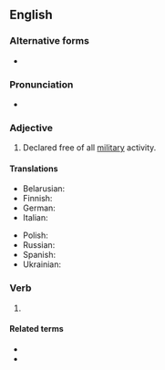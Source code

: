 ==English==

===Alternative forms===
* {{l|en|demilitarised}}

===Pronunciation===
* {{a|UK}} {{IPA|en|/dɪˈmɪlɪtəɹaɪzd/}}

===Adjective===
{{en-adj|-}}

# Declared free of all [[military]] activity.

====Translations====
{{trans-top|declared free of all military}}
* Belarusian: {{t|be|дэмілітарызава́ны}}
* Finnish: {{t+|fi|demilitarisoitu}}
* German: {{t+|de|entmilitarisiert}}
* Italian: {{t+|it|demilitarizzato}}
{{trans-mid}}
* Polish: {{t|pl|zdemilitaryzowany}}
* Russian: {{t+|ru|демилитаризо́ванный}}
* Spanish: {{t+|es|desmilitarizado}}
* Ukrainian: {{t|uk|демілітаризо́ваний}}
{{trans-bottom}}

===Verb===
{{head|en|verb form}}

# {{en-past of|demilitarize}}

====Related terms====
* {{l|en|DMZ}}
* {{l|en|demilitarized zone}}